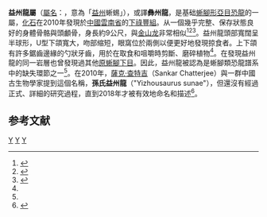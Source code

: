 {{Automatic Taxobox
| taxon = Yizhousaurus
| fossil_range = [[侏罗纪|侏罗纪]]前期, {{fossil_range|锡内穆阶}}
| image = 
| image_caption = 
| authority = Zhang ''et al.'', 2018
| type_species = '''孫氏益州龍<br />''Yizhousaurus sunae'''''
| type_species_authority = Zhang ''et al.'', 2018
}}

'''益州龍屬'''（[[學名|屬名]]：{{lang|la|''Yizhousaurus''}}，意為「[[益州|益州]]蜥蜴」），或譯'''彝州龍'''，是基础[[蜥腳形亞目|蜥腳形亞目]][[恐龍|恐龍]]的一屬，[[化石|化石]]在2010年發現於[[中國|中國]][[雲南省|雲南省]]的[[下祿豐組|下祿豐組]]。从一個幾乎完整、保存狀態良好的身體骨骼與頭顱骨，身長約9公尺，與[[金山龙|金山龙]]非常相似<ref name="Chatterjee">{{Cite journal |author=Chatterjee, S., Wang, T., Pan, S.G., Dong, Z., Wu, X.C., Upchurch, P. |year=2010 |title=A complete skeleton of a basal Sauropod Dinosaur from the early Jurassic of China and the origin of Sauropoda |url=http://gsa.confex.com/gsa/2010AM/finalprogram/abstract_175675.htm |journal=Geological Society of America ''Abstracts with Programs'' |volume=42 |issue=5 |page=26 |access-date=2010-11-02 |archive-date=2010-11-01 |archive-url=https://web.archive.org/web/20101101121259/http://gsa.confex.com/gsa/2010AM/finalprogram/abstract_175675.htm |dead-url=no }}</ref><ref name="uua">{{cite news|author=faywater|title=中国发现蜥脚类恐龙祖先|url=http://www.uua.cn/news/show-10767-1.html|accessdate=2010-11-02|newspaper=化石网|date=2010-10-29}}{{Dead link|date=2018年6月 |bot=InternetArchiveBot |fix-attempted=no }}</ref><ref>{{cite news|title=Scientists discover first complete skeleton of new species of giant plant-eating dinosaur|url=http://www.dailymail.co.uk/sciencetech/article-1324787/Scientists-discover-complete-skeleton-new-species-giant-plant-eating-dinosaur.html|accessdate=2010-11-02|newspaper=DAILY MAIL REPORTER|date=29 October 2010|archive-date=2016-07-02|archive-url=https://web.archive.org/web/20160702173517/http://www.dailymail.co.uk/sciencetech/article-1324787/Scientists-discover-complete-skeleton-new-species-giant-plant-eating-dinosaur.html|dead-url=no}}</ref>。益州龍頭部寬闊呈半球形，U型下頜寬大，吻部缩短，眼窩位於兩側以便更好地發現掠食者。上下頜有許多鋸齒邊緣的勺狀牙齒，用於在取食和咀嚼時剪斷、磨碎植物<ref name=uua />。在發現益州龍的同一岩層也曾發現過其他[[原蜥腳下目|原蜥腳下目]]。因此，益州龍被認為是蜥腳類恐龍譜系中的缺失環節之一<ref name=uua />。在2010年，[[薩克·查特吉|薩克·查特吉]]（Sankar Chatterjee）與一群中國古生物學家提到這個名稱，'''孫氏益州龍'''（"Yizhousaurus sunae"），但還沒有經過正式、詳細的研究過程，直到2018年才被有效地命名和描述<ref>{{cite journal|doi=10.1038/s41598-018-31874-9|title=A new sauropodiform dinosaur with a 'sauropodan' skull from the Lower Jurassic Lufeng Formation of Yunnan Province, China|journal=Scientific Reports|volume=8|year=2018|last1=Zhang|first1=Qian-Nan|last2=You|first2=Hai-Lu|last3=Wang|first3=Tao|last4=Chatterjee|first4=Sankar}}</ref>。

==参考文献==
{{reflist}}

[[Category:亞洲恐龍|Y]]
[[Category:侏羅紀恐龍|Y]]
[[Category:蜥腳下目|Y]]